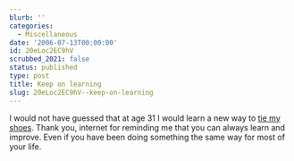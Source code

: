 ```yaml
---
blurb: ''
categories:
  - Miscellaneous
date: '2006-07-13T00:00:00'
id: 20eLoc2EC9hV
scrubbed_2021: false
status: published
type: post
title: Keep on learning
slug: 20eLoc2EC9hV--keep-on-learning
---
```


I would not have guessed that at age 31 I would learn a new way to
[tie my shoes](http://www.lifeclever.com/index.php/2006/06/22/tie-your-shoes-like-a-magician/).
Thank you, internet for reminding me that you can always learn and
improve. Even if you have been doing something the same way for
most of your life.
